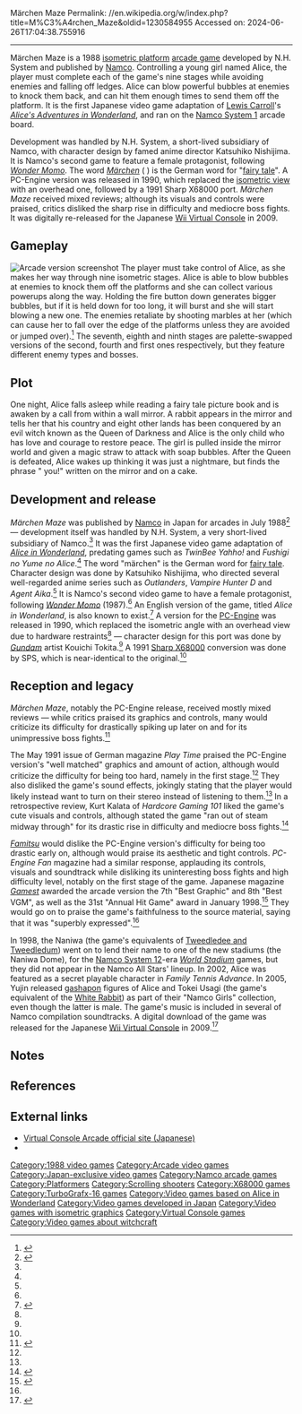 Märchen Maze
Permalink: //en.wikipedia.org/w/index.php?title=M%C3%A4rchen_Maze&oldid=1230584955
Accessed on: 2024-06-26T17:04:38.755916



------
Märchen Maze
{{Infobox video game
|title = Märchen Maze
|image = Marchenmaze arcadeflyer.png
|image_size = 250px
|caption = Japanese promotional sales flyer
|developer = N.H. System
|publisher = [[Namco]]
|released = {{vgrelease|JP|July 1988}}
|genre = [[Platform game|Platform]]
|modes = [[Single-player]], [[multiplayer]] (alternating turns)
|arcade system = [[Namco System 1]]
|platforms = [[Arcade game|Arcade]], [[PC-Engine]], [[Sharp X68000]]
}}
{{nihongo foot|'''''Märchen Maze'''''|メルヘンメイズ|Meruhen Meizu|lead=yes|group=lower-alpha}} is a 1988 [[platform game|isometric platform]] [[arcade game]] developed by N.H. System and published by [[Namco]]. Controlling a young girl named Alice, the player must complete each of the game's nine stages while avoiding enemies and falling off ledges. Alice can blow powerful bubbles at enemies to knock them back, and can hit them enough times to send them off the platform. It is the first Japanese video game adaptation of [[Lewis Carroll]]'s ''[[Alice's Adventures in Wonderland]]'', and ran on the [[Namco System 1]] arcade board.

Development was handled by N.H. System, a short-lived subsidiary of Namco, with character design by famed anime director Katsuhiko Nishijima. It is Namco's second game to feature a female protagonist, following ''[[Wonder Momo]]''. The word ''[[Wikt:Märchen|Märchen]]'' ({{IPA-de|ˈmɛːɐ̯çn̩|pron}} {{respell|MEH|kh'n}}) is the German word for "[[fairy tale]]". A PC-Engine version was released in 1990, which replaced the [[isometric view]] with an overhead one, followed by a 1991 Sharp X68000 port. ''Märchen Maze'' received mixed reviews; although its visuals and controls were praised, critics disliked the sharp rise in difficulty and mediocre boss fights. It was digitally re-released for the Japanese [[Wii Virtual Console]] in 2009.

==Gameplay==
[[File:Marchen Maze screenshot.png|thumb|left|Arcade version screenshot]]
The player must take control of Alice, as she makes her way through nine isometric stages. Alice is able to blow bubbles at enemies to knock them off the platforms and she can collect various powerups along the way. Holding the fire button down generates bigger bubbles, but if it is held down for too long, it will burst and she will start blowing a new one. The enemies retaliate by shooting marbles at her (which can cause her to fall over the edge of the platforms unless they are avoided or jumped over).<ref>{{cite web|url=http://game.watch.impress.co.jp/docs/news/20090928_318018.html |title=バンダイナムコ、「メルヘンメイズ」。VCAにて9月29日より配信開始 - GAME Watch |date=28 September 2009 |publisher=Game.watch.impress.co.jp |accessdate=2015-11-06}}</ref> The seventh, eighth and ninth stages are palette-swapped versions of the second, fourth and first ones respectively, but they feature different enemy types and bosses.

==Plot==
One night, Alice falls asleep while reading a fairy tale picture book and is awaken by a call from within a wall mirror. A rabbit appears in the mirror and tells her that his country and eight other lands has been conquered by an evil witch known as the Queen of Darkness and Alice is the only child who has love and courage to restore peace. The girl is pulled inside the mirror world and given a magic straw to attack with soap bubbles. After the Queen is defeated, Alice wakes up thinking it was just a nightmare, but finds the phrase "{{sic|Thanks}} you!" written on the mirror and on a cake.

==Development and release==
''Märchen Maze'' was published by [[Namco]] in Japan for arcades in July 1988<ref>{{cite book |last1=Narusawa |first1=Daisuke |title=The Namco Book |date=1 March 1991 |publisher=JICC Publishing Bureau |isbn=978-4-7966-0102-3}}</ref> — development itself was handled by N.H. System, a very short-lived subsidiary of Namco.<ref name="HG101"/> It was the first Japanese video game adaptation of ''[[Alice in Wonderland]]'', predating games such as ''TwinBee Yahho!'' and ''Fushigi no Yume no Alice''.<ref name="HG101"/> The word "märchen" is the German word for [[fairy tale]]. Character design was done by Katsuhiko Nishijima, who directed several well-regarded anime series such as ''Outlanders'', ''Vampire Hunter D'' and ''Agent Aika''.<ref name="HG101"/> It is Namco's second video game to have a female protagonist, following ''[[Wonder Momo]]'' (1987).<ref name="HG101"/> An English version of the game, titled ''Alice in Wonderland'', is also known to exist.<ref>{{cite web |title=Alice in Wonderland - Videogame by Namco |url=https://www.arcade-museum.com/game_detail.php?game_id=6848 |website=[[Killer List of Videogames]] |accessdate=7 August 2019 |archive-url=https://web.archive.org/web/20181231123414/https://www.arcade-museum.com/game_detail.php?game_id=6848 |archive-date=31 December 2018}}</ref> A version for the [[PC-Engine]] was released in 1990, which replaced the isometric angle with an overhead view due to hardware restraints<ref name="HG101"/> — character design for this port was done by ''[[Gundam]]'' artist Kouichi Tokita.<ref name="HG101"/> A 1991 [[Sharp X68000]] conversion was done by SPS, which is near-identical to the original.<ref name="HG101"/>

==Reception and legacy==
{{Video game reviews
| Fam = 25/40<ref>{{cite web|url=http://www.famitsu.com/cominy/?m=pc&a=page_h_title&title_id=7198 |title=メルヘンメイズ まとめ [PCエンジン&#93; / ファミ通.com |publisher=Famitsu |date=2014-11-27 |accessdate=2015-11-06}}</ref>
| rev1 = ''Play Time''
| rev1Score = 80/100<ref name="Play Time">{{cite book |title=Märchen Maze |date=May 1991 |publisher=Play Time |edition=1 |language=de}}</ref>
| rev2 = ''PC-Engine FAN''
| rev2Score = 22.22/30
| award1Pub = [[Gamest]]
| award1 = Best Graphic 7th<ref name="Gamest"/><br>Best VGM 8th<ref name="Gamest"/><br>Annual Hit Game 31st<ref name="Gamest"/>
}}
''Märchen Maze'', notably the PC-Engine release, received mostly mixed reviews — while critics praised its graphics and controls, many would criticize its difficulty for drastically spiking up later on and for its unimpressive boss fights.<ref>{{cite magazine|title=Game Machine's Best Hit Games 25 - テーブル型TVゲーム機 (Table Videos)|magazine=Game Machine|issue=338|publisher=Amusement Press, Inc.|date=15 August 1988|page=21|lang=ja}}</ref>

The May 1991 issue of German magazine ''Play Time'' praised the PC-Engine version's "well matched" graphics and amount of action, although would criticize the difficulty for being too hard, namely in the first stage.<ref name="Play Time"/> They also disliked the game's sound effects, jokingly stating that the player would likely instead want to turn on their stereo instead of listening to them.<ref name="Play Time"/> In a retrospective review, Kurt Kalata of ''Hardcore Gaming 101'' liked the game's cute visuals and controls, although stated the game "ran out of steam midway through" for its drastic rise in difficulty and mediocre boss fights.<ref name="HG101">{{cite web |last1=Kalata |first1=Kurt |title=Märchen Maze |url=http://www.hardcoregaming101.net/marchen-maze/ |website=Hardcore Gaming 101 |accessdate=7 August 2019 |archive-url=https://web.archive.org/web/20190322073836/http://www.hardcoregaming101.net/marchen-maze/ |archive-date=22 March 2019 |date=13 September 2017}}</ref>

''[[Famitsu]]'' would dislike the PC-Engine version's difficulty for being too drastic early on, although would praise its aesthetic and tight controls. ''PC-Engine Fan'' magazine had a similar response, applauding its controls, visuals and soundtrack while disliking its uninteresting boss fights and high difficulty level, notably on the first stage of the game. Japanese magazine ''[[Gamest]]'' awarded the arcade version the 7th "Best Graphic" and 8th "Best VGM", as well as the 31st "Annual Hit Game" award in January 1998.<ref name="Gamest">{{cite book |title=ゲーメスト大賞11年史 |date=17 January 1998 |publisher=[[Gamest]] |isbn=9784881994290 |edition=Vol. 5}}</ref> They would go on to praise the game's faithfulness to the source material, saying that it was "superbly expressed".<ref name="Gamest"/>

In 1998, the Naniwa (the game's equivalents of [[Tweedledee and Tweedledum]]) went on to lend their name to one of the new stadiums (the Naniwa Dome), for the [[Namco System 12]]-era ''[[World Stadium]]'' games, but they did not appear in the Namco All Stars' lineup. In 2002, Alice was featured as a secret playable character in ''Family Tennis Advance''. In 2005, Yujin released [[gashapon]] figures of Alice and Tokei Usagi (the game's equivalent of the [[White Rabbit]]) as part of their "Namco Girls" collection, even though the latter is male. The game's music is included in several of Namco compilation soundtracks. A digital download of the game was released for the Japanese [[Wii Virtual Console]] in 2009.<ref>{{cite web|last=Gantayat |first=Anoop |url=http://uk.ign.com/articles/2009/08/20/namco-pushes-virtual-console-arcade |title=Namco Pushes Virtual Console Arcade - IGN |publisher=Uk.ign.com |date=2009-08-20 |accessdate=2015-11-06}}</ref>

==Notes==
{{notelist}}

==References==
{{Reflist}}

==External links==
* [http://bandainamcoent.co.jp/cs/download/virtual_consolearcade/detail/detail24/24.html Virtual Console Arcade official site (Japanese)]
* {{KLOV game|8620}}

{{Alice}}

{{DEFAULTSORT:Marchen Maze}}
[[Category:1988 video games]]
[[Category:Arcade video games]]
[[Category:Japan-exclusive video games]]
[[Category:Namco arcade games]]
[[Category:Platformers]]
[[Category:Scrolling shooters]]
[[Category:X68000 games]]
[[Category:TurboGrafx-16 games]]
[[Category:Video games based on Alice in Wonderland]]
[[Category:Video games developed in Japan]]
[[Category:Video games with isometric graphics]]
[[Category:Virtual Console games]]
[[Category:Video games about witchcraft]]